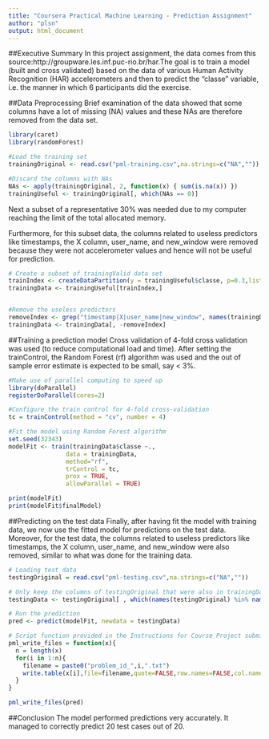```yaml
---
title: "Coursera Practical Machine Learning - Prediction Assignment"
author: "plsn"
output: html_document
---
```


##Executive Summary
In this project assignment, the data comes from this source:http://groupware.les.inf.puc-rio.br/har.The goal is to train a model (built and cross validated) based on the data of various Human Activity Recognition (HAR) accelerometers and then to predict the "classe" variable, i.e. the manner in which 6 participants did the exercise.

##Data Preprocessing
Brief examination of the data showed that some columns have a lot of missing (NA) values and these NAs are therefore removed from the data set.

```r
library(caret)
library(randomForest)

#Load the training set
trainingOriginal <- read.csv("pml-training.csv",na.strings=c("NA",""))

#Discard the columns with NAs
NAs <- apply(trainingOriginal, 2, function(x) { sum(is.na(x)) })
trainingUseful <- trainingOriginal[, which(NAs == 0)]
```

Next a subset of a representative 30% was needed due to my computer reaching the limit of the total allocated memory.

Furthermore, for this subset data, the columns related to useless predictors like timestamps, the X column, user_name, and new_window were removed because they were not accelerometer values and hence will not be useful for prediction.

```r
# Create a subset of trainingValid data set
trainIndex <- createDataPartition(y = trainingUseful$classe, p=0.3,list=FALSE)
trainingData <- trainingUseful[trainIndex,]


#Remove the useless predictors
removeIndex <- grep("timestamp|X|user_name|new_window", names(trainingData))
trainingData <- trainingData[, -removeIndex]
```

##Training a prediction model
Cross validation of 4-fold cross validation was used (to reduce computational load and time). After setting the trainControl, the Random Forest (rf) algorithm was used and the out of sample error estimate is expected to be small, say < 3%.

```r
#Make use of parallel computing to speed up
library(doParallel)
registerDoParallel(cores=2)

#Configure the train control for 4-fold cross-validation
tc = trainControl(method = "cv", number = 4)

#Fit the model using Random Forest algorithm
set.seed(32343)
modelFit <- train(trainingData$classe ~.,
                data = trainingData,
                method="rf",
                trControl = tc,
                prox = TRUE,
                allowParallel = TRUE)
```

```r
print(modelFit)
print(modelFit$finalModel)
```

##Predicting on the test data
Finally, after having fit the model with training data, we now use the fitted model for predictions on the test data. Moreover, for the test data, the columns related to useless predictors like timestamps, the X column, user_name, and new_window were also removed, similar to what was done for the training data. 

```r
# Loading test data
testingOriginal = read.csv("pml-testing.csv",na.strings=c("NA",""))

# Only keep the columns of testingOriginal that were also in trainingData
testingData <- testingOriginal[ , which(names(testingOriginal) %in% names(trainingData))]

# Run the prediction
pred <- predict(modelFit, newdata = testingData)

# Script function provided in the Instructions for Course Project submission
pml_write_files = function(x){
  n = length(x)
  for(i in 1:n){
    filename = paste0("problem_id_",i,".txt")
    write.table(x[i],file=filename,quote=FALSE,row.names=FALSE,col.names=FALSE)
  }
}

pml_write_files(pred)
```

##Conclusion
The model performed predictions very accurately. It managed to correctly predict 20 test cases out of 20.
